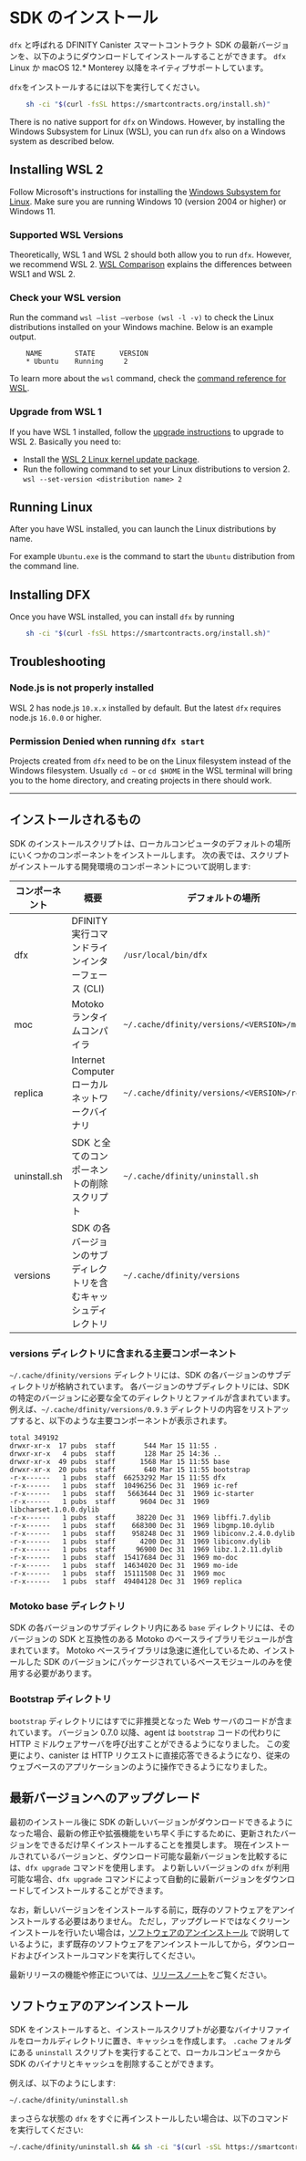 
# SDK のインストール

`dfx` と呼ばれる DFINITY Canister スマートコントラクト SDK の最新バージョンを、以下のようにダウンロードしてインストールすることができます。
`dfx` Linux か macOS 12.\* Monterey 以降をネイティブサポートしています。

<Tabs>
<TabItem value="apple" label="Install on Mac/Linux" default> 
<code>dfx</code>をインストールするには以下を実行してください。

```bash
    sh -ci "$(curl -fsSL https://smartcontracts.org/install.sh)"
```

</TabItem>
    <TabItem value="windows" label="Install on Windows">
<p>There is no native support for <code>dfx</code> on Windows. However, by installing the Windows Subsystem for Linux (WSL), you can run <code>dfx</code> also on a Windows system as described below.</p>
<h2 id="installing-wsl">Installing WSL 2</h2>
<p>Follow Microsoft&#39;s instructions for installing the <a href="https://docs.microsoft.com/en-us/windows/wsl/install">Windows Subsystem for Linux</a>. Make sure you are running Windows 10 (version 2004 or higher) or Windows 11.</p>
<h3 id="supported-wsl-versions">Supported WSL Versions</h3>
<p>Theoretically, WSL 1 and WSL 2 should both allow you to run <code>dfx</code>. However, we recommend WSL 2. <a href="https://docs.microsoft.com/en-us/windows/wsl/compare-versions">WSL Comparison</a> explains the differences between WSL1 and WSL 2.</p>
<h3 id="check-your-wsl-version">Check your WSL version</h3>
<p>Run the command <code>wsl –list –verbose (wsl -l -v)</code> to check the Linux distributions installed on your Windows machine. Below is an example output.</p>

```
    NAME        STATE      VERSION
    * Ubuntu    Running     2
```

<p>To learn more about the <code>wsl</code> command, check the <a href="https://docs.microsoft.com/en-us/windows/wsl/basic-commands">command reference for WSL</a>.</p>
<h3 id="upgrade-to-wsl-2">Upgrade from WSL 1</h3>
<p>If you have WSL 1 installed, follow the <a href="https://docs.microsoft.com/en-us/windows/wsl/install#upgrade-version-from-wsl-1-to-wsl-2">upgrade instructions</a> to upgrade to WSL 2. Basically you need to: </p>
<ul>
<li>Install the <a href="https://docs.microsoft.com/en-us/windows/wsl/install-manual#step-4---download-the-linux-kernel-update-package">WSL 2 Linux kernel update package</a>.</li>
<li>Run the following command to set your Linux distributions to version 2. <code>wsl --set-version &lt;distribution name&gt; 2</code></li>
</ul>
<h2 id="running-linux">Running Linux</h2>
<p>After you have WSL installed, you can launch the Linux distributions by name.</p>
<p>For example <code>Ubuntu.exe</code> is the command to start the <code>Ubuntu</code> distribution from the command line.</p>
<h2 id="installing-dfx">Installing DFX</h2>
<p>Once you have WSL installed, you can install <code>dfx</code> by running

```bash
    sh -ci "$(curl -fsSL https://smartcontracts.org/install.sh)"
```

</p>
<h2 id="troubleshooting">Troubleshooting</h2>
<h3 id="node-js-is-not-properly-installed">Node.js is not properly installed</h3>
<p>WSL 2 has node.js <code>10.x.x</code> installed by default. But the latest <code>dfx</code> requires node.js <code>16.0.0</code> or higher.</p>
<h3 id="permission-denied-when-running-dfx-start-">Permission Denied when running <code>dfx start</code></h3>
<p>Projects created from <code>dfx</code> need to be on the Linux filesystem instead of the Windows filesystem. Usually <code>cd ~</code> or <code>cd $HOME</code> in the WSL terminal will bring you to the home directory, and creating projects in there should work.</p>

</TabItem>
</Tabs>

---

## インストールされるもの

SDK のインストールスクリプトは、ローカルコンピュータのデフォルトの場所にいくつかのコンポーネントをインストールします。 次の表では、スクリプトがインストールする開発環境のコンポーネントについて説明します:

| コンポーネント | 概要                                                             | デフォルトの場所                              |
| -------------- | ---------------------------------------------------------------- | --------------------------------------------- |
| dfx            | DFINITY 実行コマンドラインインターフェース (CLI)                 | `/usr/local/bin/dfx`                          |
| moc            | Motoko ランタイムコンパイラ                                      | `~/.cache/dfinity/versions/<VERSION>/moc`     |
| replica        | Internet Computer ローカルネットワークバイナリ                   | `~/.cache/dfinity/versions/<VERSION>/replica` |
| uninstall.sh   | SDK と全てのコンポーネントの削除スクリプト                       | `~/.cache/dfinity/uninstall.sh`               |
| versions       | SDK の各バージョンのサブディレクトリを含むキャッシュディレクトリ | `~/.cache/dfinity/versions`                   |

### versions ディレクトリに含まれる主要コンポーネント

`~/.cache/dfinity/versions` ディレクトリには、SDK の各バージョンのサブディレクトリが格納されています。 各バージョンのサブディレクトリには、SDK の特定のバージョンに必要な全てのディレクトリとファイルが含まれています。 例えば、`~/.cache/dfinity/versions/0.9.3` ディレクトリの内容をリストアップすると、以下のような主要コンポーネントが表示されます。

    total 349192
    drwxr-xr-x  17 pubs  staff       544 Mar 15 11:55 .
    drwxr-xr-x   4 pubs  staff       128 Mar 25 14:36 ..
    drwxr-xr-x  49 pubs  staff      1568 Mar 15 11:55 base
    drwxr-xr-x  20 pubs  staff       640 Mar 15 11:55 bootstrap
    -r-x------   1 pubs  staff  66253292 Mar 15 11:55 dfx
    -r-x------   1 pubs  staff  10496256 Dec 31  1969 ic-ref
    -r-x------   1 pubs  staff   5663644 Dec 31  1969 ic-starter
    -r-x------   1 pubs  staff      9604 Dec 31  1969 libcharset.1.0.0.dylib
    -r-x------   1 pubs  staff     38220 Dec 31  1969 libffi.7.dylib
    -r-x------   1 pubs  staff    668300 Dec 31  1969 libgmp.10.dylib
    -r-x------   1 pubs  staff    958248 Dec 31  1969 libiconv.2.4.0.dylib
    -r-x------   1 pubs  staff      4200 Dec 31  1969 libiconv.dylib
    -r-x------   1 pubs  staff     96900 Dec 31  1969 libz.1.2.11.dylib
    -r-x------   1 pubs  staff  15417684 Dec 31  1969 mo-doc
    -r-x------   1 pubs  staff  14634020 Dec 31  1969 mo-ide
    -r-x------   1 pubs  staff  15111508 Dec 31  1969 moc
    -r-x------   1 pubs  staff  49404128 Dec 31  1969 replica

### Motoko base ディレクトリ

SDK の各バージョンのサブディレクトリ内にある `base` ディレクトリには、そのバージョンの SDK と互換性のある Motoko のベースライブラリモジュールが含まれています。 Motoko ベースライブラリは急速に進化しているため、インストールした SDK のバージョンにパッケージされているベースモジュールのみを使用する必要があります。

### Bootstrap ディレクトリ

`bootstrap` ディレクトリにはすでに非推奨となった Web サーバのコードが含まれています。 バージョン 0.7.0 以降、agent は `bootstrap` コードの代わりに HTTP ミドルウェアサーバを呼び出すことができるようになりました。 この変更により、canister は HTTP リクエストに直接応答できるようになり、従来のウェブベースのアプリケーションのように操作できるようになりました。

## 最新バージョンへのアップグレード

最初のインストール後に SDK の新しいバージョンがダウンロードできるようになった場合、最新の修正や拡張機能をいち早く手にするために、更新されたバージョンをできるだけ早くインストールすることを推奨します。 現在インストールされているバージョンと、ダウンロード可能な最新バージョンを比較するには、`dfx upgrade` コマンドを使用します。 より新しいバージョンの `dfx` が利用可能な場合、`dfx upgrade` コマンドによって自動的に最新バージョンをダウンロードしてインストールすることができます。

なお，新しいバージョンをインストールする前に，既存のソフトウェアをアンインストールする必要はありません。 ただし，アップグレードではなくクリーンインストールを行いたい場合は，[ソフトウェアのアンインストール](#remove) で説明しているように，まず既存のソフトウェアをアンインストールしてから，ダウンロードおよびインストールコマンドを実行してください。

最新リリースの機能や修正については、[リリースノート](../updates/release-notes/sdk-release-notes.md)をご覧ください。

## ソフトウェアのアンインストール

SDK をインストールすると、インストールスクリプトが必要なバイナリファイルをローカルディレクトリに置き、キャッシュを作成します。 `.cache` フォルダにある `uninstall` スクリプトを実行することで、ローカルコンピュータから SDK のバイナリとキャッシュを削除することができます。

例えば、以下のようにします:

```
~/.cache/dfinity/uninstall.sh
```

まっさらな状態の `dfx` をすぐに再インストールしたい場合は、以下のコマンドを実行してください:

```bash
~/.cache/dfinity/uninstall.sh && sh -ci "$(curl -sSL https://smartcontracts.org/install.sh)"
```

<!--
# Installing the SDK

You can download and install the latest version of the DFINITY Canister smart contract SDK, called `dfx`, by running the command below. The topics here provide additional information about installing, upgrading, and removing the SDK.

`dfx` is natively supported on Linux or macOS 12.\* Monterey or later.

<Tabs>
<TabItem value="apple" label="Install on Mac/Linux" default> 
To install <code>dfx</code>, run

```bash
    sh -ci "$(curl -fsSL https://internetcomputer.org/install.sh)"
```

</TabItem>
    <TabItem value="windows" label="Install on Windows">
<p>There is no native support for <code>dfx</code> on Windows. However, by installing the Windows Subsystem for Linux (WSL), you can run <code>dfx</code> also on a Windows system as described below.</p>
<h2 id="installing-wsl">Installing WSL 2</h2>
<p>Follow Microsoft&#39;s instructions for installing the <a href="https://docs.microsoft.com/en-us/windows/wsl/install">Windows Subsystem for Linux</a>. Make sure you are running Windows 10 (version 2004 or higher) or Windows 11.</p>
<h3 id="supported-wsl-versions">Supported WSL Versions</h3>
<p>Theoretically, WSL 1 and WSL 2 should both allow you to run <code>dfx</code>. However, we recommend WSL 2. <a href="https://docs.microsoft.com/en-us/windows/wsl/compare-versions">WSL Comparison</a> explains the differences between WSL1 and WSL 2.</p>
<h3 id="check-your-wsl-version">Check your WSL version</h3>
<p>Run the command <code>wsl –list –verbose (wsl -l -v)</code> to check the Linux distributions installed on your Windows machine. Below is an example output.</p>

```
    NAME        STATE      VERSION
    * Ubuntu    Running     2
```

<p>To learn more about the <code>wsl</code> command, check the <a href="https://docs.microsoft.com/en-us/windows/wsl/basic-commands">command reference for WSL</a>.</p>
<h3 id="upgrade-to-wsl-2">Upgrade from WSL 1</h3>
<p>If you have WSL 1 installed, follow the <a href="https://docs.microsoft.com/en-us/windows/wsl/install#upgrade-version-from-wsl-1-to-wsl-2">upgrade instructions</a> to upgrade to WSL 2. Basically you need to: </p>
<ul>
<li>Install the <a href="https://docs.microsoft.com/en-us/windows/wsl/install-manual#step-4---download-the-linux-kernel-update-package">WSL 2 Linux kernel update package</a>.</li>
<li>Run the following command to set your Linux distributions to version 2. <code>wsl --set-version &lt;distribution name&gt; 2</code></li>
</ul>
<h2 id="running-linux">Running Linux</h2>
<p>After you have WSL installed, you can launch the Linux distributions by name.</p>
<p>For example <code>Ubuntu.exe</code> is the command to start the <code>Ubuntu</code> distribution from the command line.</p>
<h2 id="installing-dfx">Installing DFX</h2>
<p>Once you have WSL installed, you can install <code>dfx</code> by running

```bash
    sh -ci "$(curl -fsSL https://internetcomputer.org/install.sh)"
```

</p>
<h2 id="troubleshooting">Troubleshooting</h2>
<h3 id="node-js-is-not-properly-installed">Node.js is not properly installed</h3>
<p>WSL 2 has node.js <code>10.x.x</code> installed by default. But the latest <code>dfx</code> requires node.js <code>16.0.0</code> or higher.</p>
<h3 id="permission-denied-when-running-dfx-start-">Permission Denied when running <code>dfx start</code></h3>
<p>Projects created from <code>dfx</code> need to be on the Linux filesystem instead of the Windows filesystem. Usually <code>cd ~</code> or <code>cd $HOME</code> in the WSL terminal will bring you to the home directory, and creating projects in there should work.</p>
<h3 id="no-internet-access-on-wsl">No internet access on WSL</h3>
<p>If you don’t have internet access on WSL, for instance you cannot ping any server successfully, most likely the nameserver on WSL is set to an internal WSL proxy. You can check the <code>/etc/resolv.conf</code> file to see if it’s the case. If it’s true, please follow the below steps to set to a valid nameserver: <br/ >
<ul>
<li>Create the <code>/etc/wsl.conf</code> file and add the below content to it, this will prevent WSL from regenerating the <code>/etc/resolv.conf</code> file after restarting. </li>

```
[network]
generateResolvConf = false
```

<li>Modify the nameserver in the <code>/etc/resolv.conf</code> file to a valid one, for example the Google nameserver <code>8.8.8.8</code>. </li>
<li>On Windows, restart WSL to let this fix take effect. </li>
<code>wsl.exe --shutdown</code>
</ul>
</p>
</TabItem>
</Tabs>

---

## What gets installed

The SDK installation script installs several components in default locations on your local computer. The following table describes the development environment components that the installation script installs:

| Component    | Description                                                                                        | Default location                              |
|--------------|----------------------------------------------------------------------------------------------------|-----------------------------------------------|
| dfx          | DFINITY execution command-line interface (CLI)                                                     | `/usr/local/bin/dfx`                          |
| moc          | Motoko runtime compiler                                                                            | `~/.cache/dfinity/versions/<VERSION>/moc`     |
| replica      | Internet Computer local network binary                                                             | `~/.cache/dfinity/versions/<VERSION>/replica` |
| uninstall.sh | Script to remove the SDK and all of its components                                    | `~/.cache/dfinity/uninstall.sh`               |
| versions     | Cache directory that contains a subdirectory for each version of the SDK you install. | `~/.cache/dfinity/versions`                   |

### Core components in a versioned directory

The `~/.cache/dfinity/versions` directory stores one or more versioned subdirectories of the SDK. Each versioned subdirectory contains the all of the directories and files required for a specific version of the SDK. For example, if you list the contents of the `~/.cache/dfinity/versions/0.9.3` directory you would see the following core components:

    total 349192
    drwxr-xr-x  17 pubs  staff       544 Mar 15 11:55 .
    drwxr-xr-x   4 pubs  staff       128 Mar 25 14:36 ..
    drwxr-xr-x  49 pubs  staff      1568 Mar 15 11:55 base
    drwxr-xr-x  20 pubs  staff       640 Mar 15 11:55 bootstrap
    -r-x------   1 pubs  staff  66253292 Mar 15 11:55 dfx
    -r-x------   1 pubs  staff  10496256 Dec 31  1969 ic-ref
    -r-x------   1 pubs  staff   5663644 Dec 31  1969 ic-starter
    -r-x------   1 pubs  staff      9604 Dec 31  1969 libcharset.1.0.0.dylib
    -r-x------   1 pubs  staff     38220 Dec 31  1969 libffi.7.dylib
    -r-x------   1 pubs  staff    668300 Dec 31  1969 libgmp.10.dylib
    -r-x------   1 pubs  staff    958248 Dec 31  1969 libiconv.2.4.0.dylib
    -r-x------   1 pubs  staff      4200 Dec 31  1969 libiconv.dylib
    -r-x------   1 pubs  staff     96900 Dec 31  1969 libz.1.2.11.dylib
    -r-x------   1 pubs  staff  15417684 Dec 31  1969 mo-doc
    -r-x------   1 pubs  staff  14634020 Dec 31  1969 mo-ide
    -r-x------   1 pubs  staff  15111508 Dec 31  1969 moc
    -r-x------   1 pubs  staff  49404128 Dec 31  1969 replica

### Motoko base directory

The `base` directory in the versioned subdirectory of the SDK contains the Motoko base library modules that are compatible with that version of the SDK. Because the Motoko base library is evolving rapidly, you should only use the base modules that are packaged with the version of the SDK that you have installed.

### Bootstrap directory

The `bootstrap` directory contains web server code that is deprecated. Beginning with version 0.7.0, agents can call an HTTP middleware server instead of the `bootstrap` code. This change enables canisters to respond to HTTP requests directly and operate more like traditional web-based applications.

## Upgrading to the latest version

If a new version of the SDK is available for download after your initial installation, you should install the updated version at your earliest convenience to get the latest fixes and enhancements as soon as possible. You can use the `dfx upgrade` command to compare the version you have currently installed against the latest version available for download. If a newer version of `dfx` is available, the `dfx upgrade` command automatically downloads and installs the latest version.

Note that you don't need to uninstall the software before installing the new version. However, if you want to perform a clean installation rather than an upgrade, you can first uninstall the software as described in [Removing the software](#remove), then re-run the download and installation command.

For information about the features and fixes in the latest release, see the [Release notes](../updates/release-notes/sdk-release-notes.md).

## Installing a specific version

The install script looks for the environment variable `DFX_VERSION` to check if it is supposed to install a specific version of the SDK or to simply install the latest version.
If you want to install e.g. version `0.11.1` specifically, you would run this:

``` bash
DFX_VERSION=0.11.1 sh -ci "$(curl -sSL https://internetcomputer.org/install.sh)"
```

### Setting a default version

If defined, `dfx` will always run the version specified in the project's `dfx.json` in the key `"dfx"`.
For example, if your `dfx.json` contains `"dfx": "0.11.1"`, any `dfx` command you run within this project's directory will be executed by `dfx` of version `0.11.1`.
Should the defined version not be installed (e.g. because you cloned a repo that was created for a different version than you have installed locally), `dfx` will report an error.

To set a _global_ default (that gets overwritten by project-specific settings from the project's `dfx.json`), run the install script with the desired version, even if it is already installed.

## Removing the software

When you install the SDK, the installation script puts the required binary files in a local directory and creates a cache. You can remove the SDK binaries and cache from your local computer by running the `uninstall` script located in the `.cache` folder.

For example:

``` bash
~/.cache/dfinity/uninstall.sh
```

If you are uninstalling because you want to immediately reinstall a clean version of `dfx`, you can run the following command:

``` bash
~/.cache/dfinity/uninstall.sh && sh -ci "$(curl -sSL https://internetcomputer.org/install.sh)"
```
-->
